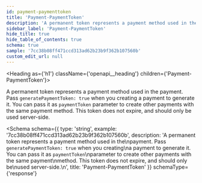```yaml
---
id: payment-paymenttoken
title: 'Payment-PaymentToken'
description: 'A permanent token represents a payment method used in the'
sidebar_label: 'Payment-PaymentToken'
hide_title: true
hide_table_of_contents: true
schema: true
sample: '7cc38b08ff471ccd313ad62b23b9f362b107560b'
custom_edit_url: null
---
```



<Heading as={'h1'} className={'openapi__heading'} children={'Payment-PaymentToken'}></Heading>

A permanent token represents a payment method used in the
payment. Pass `generatePaymentToken: true` when you creating
a payment to generate it. You can pass it as `paymentToken`
parameter to create other payments with the same payment
method. This token does not expire, and should only be
used server-side.

<Schema
  schema={{
    type: 'string',
    example: '7cc38b08ff471ccd313ad62b23b9f362b107560b',
    description:
      'A permanent token represents a payment method used in the\npayment. Pass `generatePaymentToken: true` when you creating\na payment to generate it. You can pass it as `paymentToken`\nparameter to create other payments with the same payment\nmethod. This token does not expire, and should only be\nused server-side.\n',
    title: 'Payment-PaymentToken'
  }}
  schemaType={'response'}
></Schema>
